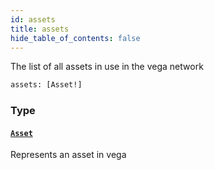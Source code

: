 ```yaml
---
id: assets
title: assets
hide_table_of_contents: false
---
```



The list of all assets in use in the vega network

```graphql
assets: [Asset!]
```


### Type

#### [`Asset`](/docs/testnet/graphql/objects/asset)

Represents an asset in vega




